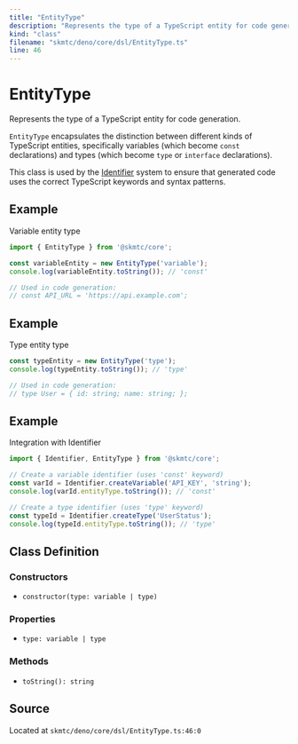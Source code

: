 ```yaml
---
title: "EntityType"
description: "Represents the type of a TypeScript entity for code generation."
kind: "class"
filename: "skmtc/deno/core/dsl/EntityType.ts"
line: 46
---
```


# EntityType

Represents the type of a TypeScript entity for code generation.

`EntityType` encapsulates the distinction between different kinds of
TypeScript entities, specifically variables (which become `const` declarations)
and types (which become `type` or `interface` declarations).

This class is used by the [Identifier](./identifier.mdx) system to ensure that
generated code uses the correct TypeScript keywords and syntax patterns.


## Example

Variable entity type
```typescript
import { EntityType } from '@skmtc/core';

const variableEntity = new EntityType('variable');
console.log(variableEntity.toString()); // 'const'

// Used in code generation:
// const API_URL = 'https://api.example.com';
```


## Example

Type entity type
```typescript
const typeEntity = new EntityType('type');
console.log(typeEntity.toString()); // 'type'

// Used in code generation:
// type User = { id: string; name: string; };
```


## Example

Integration with Identifier
```typescript
import { Identifier, EntityType } from '@skmtc/core';

// Create a variable identifier (uses 'const' keyword)
const varId = Identifier.createVariable('API_KEY', 'string');
console.log(varId.entityType.toString()); // 'const'

// Create a type identifier (uses 'type' keyword)
const typeId = Identifier.createType('UserStatus');
console.log(typeId.entityType.toString()); // 'type'
```

## Class Definition

### Constructors

- `constructor(type: variable | type)`

### Properties

- `type: variable | type`

### Methods

- `toString(): string`

## Source

Located at `skmtc/deno/core/dsl/EntityType.ts:46:0`
